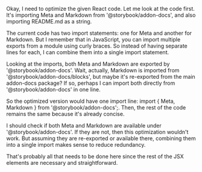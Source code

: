 Okay, I need to optimize the given React code. Let me look at the code first. It's importing Meta and Markdown from '@storybook/addon-docs', and also importing README.md as a string.

The current code has two import statements: one for Meta and another for Markdown. But I remember that in JavaScript, you can import multiple exports from a module using curly braces. So instead of having separate lines for each, I can combine them into a single import statement.

Looking at the imports, both Meta and Markdown are exported by '@storybook/addon-docs'. Wait, actually, Markdown is imported from '@storybook/addon-docs/blocks', but maybe it's re-exported from the main addon-docs package? If so, perhaps I can import both directly from '@storybook/addon-docs' in one line.

So the optimized version would have one import line: import { Meta, Markdown } from '@storybook/addon-docs';. Then, the rest of the code remains the same because it's already concise.

I should check if both Meta and Markdown are available under '@storybook/addon-docs'. If they are not, then this optimization wouldn't work. But assuming they are re-exported or available there, combining them into a single import makes sense to reduce redundancy.

That's probably all that needs to be done here since the rest of the JSX elements are necessary and straightforward.
</think>

